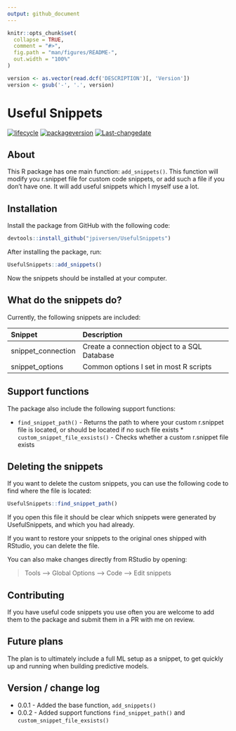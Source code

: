 ```yaml
---
output: github_document
---
```


<!-- README.md is generated from README.Rmd. Please edit that file -->

```r
knitr::opts_chunk$set(
  collapse = TRUE,
  comment = "#>",
  fig.path = "man/figures/README-",
  out.width = "100%"
)
```

```r
version <- as.vector(read.dcf('DESCRIPTION')[, 'Version'])
version <- gsub('-', '.', version)
```


# Useful Snippets

[![lifecycle](https://img.shields.io/badge/lifecycle-experimental-orange.svg)](https://www.tidyverse.org/lifecycle/#experimental)
[![packageversion](https://img.shields.io/badge/Package%20version-`r version`-orange.svg?style=flat-square)](commits/master)
[![Last-changedate](https://img.shields.io/badge/last%20change-`r gsub('-', '--', Sys.Date())`-yellowgreen.svg)](/commits/master)


## About

This R package has one main function: `add_snippets()`. This function will
modify you r.snippet file for custom code snippets, or add such a file if you
don't have one. It will add useful snippets which I myself use a lot.


## Installation

Install the package from GitHub with the following code:

```r
devtools::install_github("jpiversen/UsefulSnippets")
```

After installing the package, run: 

```r
UsefulSnippets::add_snippets()
```

Now the snippets should be installed at your computer. 


## What do the snippets do?

Currently, the following snippets are included: 

| Snippet | Description |
|:--------|:------------|
|snippet_connection | Create a connection object to a SQL Database |
| snippet_options | Common options I set in most R scripts |

## Support functions

The package also include the following support functions:

* `find_snippet_path()` - Returns the path to where your custom r.snippet file
is located, or should be located if no such file exists *
`custom_snippet_file_exsists()` - Checks whether a custom r.snippet file exists

## Deleting the snippets

If you want to delete the custom snippets, you can use the following code to
find where the file is located:

```r
UsefulSnippets::find_snippet_path()
```
If you open this file it should be clear which snippets were generated by
UsefulSnippets, and which you had already.

If you want to restore your snippets to the original ones shipped with RStudio,
you can delete the file.

You can also make changes directly from RStudio by opening:

> Tools --> Global Options --> Code --> Edit snippets

## Contributing

If you have useful code snippets you use often you are welcome to add them to
the package and submit them in a PR with me on review.


## Future plans

The plan is to ultimately include a full ML setup as a snippet, to get quickly
up and running when building predictive models.


## Version / change log

* 0.0.1 - Added the base function, `add_snippets()`
* 0.0.2 - Added support functions `find_snippet_path()` and `custom_snippet_file_exsists()`

